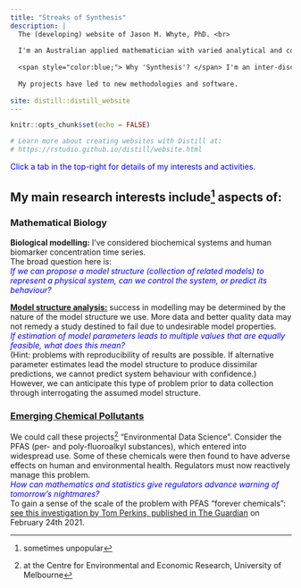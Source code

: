 ```yaml
---
title: "Streaks of Synthesis"
description: |
  The (developing) website of Jason M. Whyte, PhD. <br> 
  
  I'm an Australian applied mathematician with varied analytical and computational interests, driven by applications.^[I also quite like footnotes.] <br>
  
  <span style="color:blue;"> Why 'Synthesis'? </span> I'm an inter-disciplinary researcher, always on the look out for good ideas from other fields. <br> 
  
  My projects have led to new methodologies and software. 
  
site: distill::distill_website
---
```


```r
knitr::opts_chunk$set(echo = FALSE)

# Learn more about creating websites with Distill at:
# https://rstudio.github.io/distill/website.html

```

<span style="color:blue;"> Click a tab in the top-right for details of my interests and activities. </span>

<!-- # I broadly divide my interdisciplinary interests into three areas. -->
  
<!-- # <span style="color:blue;">"Environmental Data Science":</span> In recent work^[Centre for Environmental and Economic Research, University of Melbourne] I've considered the emergence of chemicals adversely affecting humans or the environment. I've used web-scraping, text mining, dynamic networks, and time series analysis in attempting to anticipate such emergence. -->
  
<!-- # <span style="color:blue;">"Health and Statistics:"</span> Modelling to understand disease progression. -->

## My main research interests include^[sometimes unpopular] aspects of: <br>
 
### Mathematical Biology

**Biological modelling:** I've considered biochemical systems and human biomarker concentration time series.<br>
The broad question here is: <br>
<span style="color: blue;"> _Ιf we can propose a model structure (collection of related models) to represent a physical system, can we control the system, or predict its behaviour?_ <span style="color: blue;">

[**Model structure analysis:**](http://127.0.0.1:40279/rmd_output/4/MathBio.html#structural-global-identifiability-sgi-problems) success in modelling may be determined by the nature of the model structure we use. More data and better quality data may not remedy a study destined to fail due to undesirable model properties. <br>
<span style="color: blue;"> _If estimation of model parameters leads to multiple values that are equally feasible, what does this mean?_ </span>  <br>
(Hint: problems with reproducibility of results are possible. If alternative parameter estimates lead the model structure to produce dissimilar predictions, we cannot predict system behaviour with confidence.)
However, we can anticipate this type of problem prior to data collection through interrogating the assumed model structure.

### [Emerging Chemical Pollutants](http://127.0.0.1:40279/rmd_output/4/EmergingChems.html)
We could call these projects^[at the Centre for Environmental and Economic Research, University of Melbourne] "Environmental Data Science". Consider the PFAS (per- and poly-fluoroalkyl substances), which entered into widespread use. Some of these chemicals were then found to have adverse effects on human and environmental health. Regulators must now reactively manage this problem. <br>
<span style="color: blue;"> _How can mathematics and statistics give regulators advance warning of tomorrow's nightmares?_ </span> <br>
To gain a sense of the scale of the problem with PFAS "forever chemicals": [see this investigation by Tom Perkins, published in The Guardian](https://www.theguardian.com/us-news/2021/feb/23/pfas-testing-forever-chemicals-household-water-cat) on February 24th 2021.

  